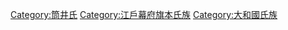 [[Category:筒井氏|Category:筒井氏]]
[[Category:江戶幕府旗本氏族|Category:江戶幕府旗本氏族]]
[[Category:大和國氏族|Category:大和國氏族]]